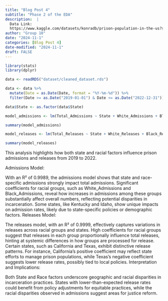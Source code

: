 ```yaml
---
title: "Blog Post 4"
subtitle: "Phase 2 of the EDA"
description:  |
  Data Link:
  https://www.kaggle.com/datasets/konradb/prison-population-in-the-us?select=populations_states.csv
author: "Group 10"
date: "2024-11-1"
categories: [Blog Post 4]
date-modified: "2024-11-1"
draft: FALSE
---
```


```r
library(stats)
library(dplyr)

data <- readRDS("dataset/cleaned_dataset.rds")

data <- data %>% 
  mutate(Date = as.Date(Date, format = "%Y-%m-%d")) %>%
  filter(Date >= as.Date("2019-01-01") & Date <= as.Date("2022-12-31"))

data$State <- as.factor(data$State)

model_admissions <- lm(Total_Admissions ~ State + White_Admissions + Black_Admissions + Hispanic_Admissions + AmericanIndian_Admissions + Asian_Admissions + Other_Admissions, data = data)

summary(model_admissions)

model_releases <- lm(Total_Releases ~ State + White_Releases + Black_Releases + Hispanic_Releases + AmericanIndian_Releases + Asian_Releases + Other_Releases, data = data)

summary(model_releases)
```


This analysis highlights how both state and racial factors influence prison admissions and releases from 2019 to 2022.

Admissions Model:

With an R² of 0.9989, the admissions model shows that state and race-specific admissions strongly impact total admissions. Significant coefficients for racial groups, such as White_Admissions and Black_Admissions, reveal how increases in admissions among these groups substantially affect overall numbers, reflecting potential disparities in incarceration.
Some states, like Kentucky and Idaho, show unique impacts on admission rates, likely due to state-specific policies or demographic factors.
Releases Model:

The releases model, with an R² of 0.9999, effectively captures variations in releases across racial groups and states. High coefficients for racial groups suggest that releases in each group proportionally influence total releases, hinting at systemic differences in how groups are processed for release.
Certain states, such as California and Texas, exhibit distinctive release patterns. For instance, California’s positive coefficient may reflect state efforts to manage prison populations, while Texas’s negative coefficient suggests lower release rates, possibly tied to local policies.
Interpretation and Implications:

Both State and Race factors underscore geographic and racial disparities in incarceration practices. States with lower-than-expected release rates could benefit from policy adjustments for equitable practices, while the racial disparities observed in admissions suggest areas for justice reform.